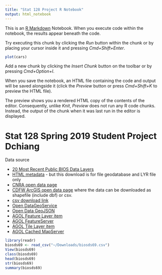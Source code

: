 ```yaml
---
title: "Stat 128 Project R Notebook"
output: html_notebook
---
```


This is an [R Markdown](http://rmarkdown.rstudio.com) Notebook. When you execute code within the notebook, the results appear beneath the code. 

Try executing this chunk by clicking the *Run* button within the chunk or by placing your cursor inside it and pressing *Cmd+Shift+Enter*. 

```r
plot(cars)
```

Add a new chunk by clicking the *Insert Chunk* button on the toolbar or by pressing *Cmd+Option+I*.

When you save the notebook, an HTML file containing the code and output will be saved alongside it (click the *Preview* button or press *Cmd+Shift+K* to preview the HTML file). 

The preview shows you a rendered HTML copy of the contents of the editor. Consequently, unlike *Knit*, *Preview* does not run any R code chunks. Instead, the output of the chunk when it was last run in the editor is displayed.

# Stat 128 Spring 2019 Student Project Dchiang

Data source

- [20 Most Recent Public BIOS Data Layers](https://www.wildlife.ca.gov/Data/BIOS/Latest-Datasets)
- [HTML metadata](https://map.dfg.ca.gov/metadata/ds0069.html) - but this download is for file geodatabase and LYR file only
- [CNRA open data page](https://data.cnra.ca.gov/organization/california-department-of-fish-and-wildlife/portal/data)
- [CDFW ArcGIS open data page](http://data-cdfw.opendata.arcgis.com/datasets/california-fish-passage-assessment-database-ds69-1) where the data can be downloaded as shapefile  (include dbf) or csv.
- [csv download link](http://data-cdfw.opendata.arcgis.com/datasets/1df90a95e4c348f1bd06326fd96ced78_0)
- [Open DataGeoService](https://tiles.arcgis.com/tiles/Uq9r85Potqm3MfRV/arcgis/rest/services/biosds69_cmu/MapServer/0/query?outFields=*&where=1%3D1)
- [Open Data GeoJSON](https://opendata.arcgis.com/datasets/b10f4d39932f4c18b619003038c6585a_0.geojson)
- [AGOL Feature Layer item](https://www.arcgis.com/home/item.html?id=1df90a95e4c348f1bd06326fd96ced78)
- [AGOL FeatureServer](https://services2.arcgis.com/Uq9r85Potqm3MfRV/arcgis/rest/services/biosds69_fmu/FeatureServer/0)
- [AGOL Tile Layer item](https://www.arcgis.com/home/item.html?id=b10f4d39932f4c18b619003038c6585a)
- [AGOL Cached MapServer](https://tiles.arcgis.com/tiles/Uq9r85Potqm3MfRV/arcgis/rest/services/biosds69_cmu/MapServer)

```r
library(readr)
biosds69 <- read_csv("~/Downloads/biosds69.csv")
View(biosds69)
class(biosds69)
head(biosds69)
str(biosds69)
summary(biosds69)
```

